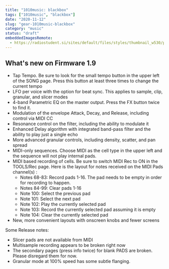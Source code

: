 ```yaml
---
title: "1010music: blackbox"
tags: ["1010music", "blackbox"]
date: "2020-11-12"
slug: "gear-1010music-blackbox"
category: "music"
status: "draft"
embeddedImagesRemote:
  - https://radiostudent.si/sites/default/files/styles/thumbnail_w530/public/slike/2014-08-09-almendra-almendra-30488.jpg
---
```



## What's new on Firmware 1.9

- Tap Tempo. Be sure to look for the small tempo button in the upper left of the SONG page. Press this button at least three times to change the current tempo
- LFO per voice with the option for beat sync. This applies to sample, clip, granular, and slicer modes
- 4-band Parametric EQ on the master output. Press the FX button twice to find it.
- Modulation of the envelope Attack, Decay, and Release, including control via MIDI CC
- Resonance control on the filter, including the ability to modulate it
- Enhanced Delay algorithm with integrated band-pass filter and the ability to play just a single echo
- More advanced granular controls, including density, scatter, and pan spread
- MIDI-only sequences. Choose MIDI as the cell type in the upper left and the sequence will not play internal pads.
- MIDI based recording of cells. Be sure to switch MIDI Rec to ON in the TOOLS/Rec page. Here is the layout for notes received on the MIDI Pads channel(s) :
  - Notes 68-83: Record pads 1-16. The pad needs to be empty in order for recording to happen.
  - Notes 84-99: Clear pads 1-16
  - Note 100: Select the previous pad
  - Note 101: Select the next pad
  - Note 102: Play the currently selected pad
  - Note 103: Record the currently selected pad assuming it is empty
  - Note 104: Clear the currently selected pad
- New, more convenient layouts with onscreen knobs and fewer screens

Some Release notes:

- Slicer pads are not available from MIDI
- Multisample recording appears to be broken right now
- The secondary pages (press info twice) for blank PADS are broken. Please disregard them for now.
- Granular mode at 100% speed has some subtle flanging.

<div
  style={{
    gridArea: "1/1",
    position: "relative",
    placeItems: "center",
    display: "grid",
  }}
>
  <GatsbyImage
    style={{ marginTop: "2em" }}
    imgStyle={{ border: "3px dotted tomato" }}
    alt=""
    image={getImage(props.remoteImages[0])}
  />
</div>

